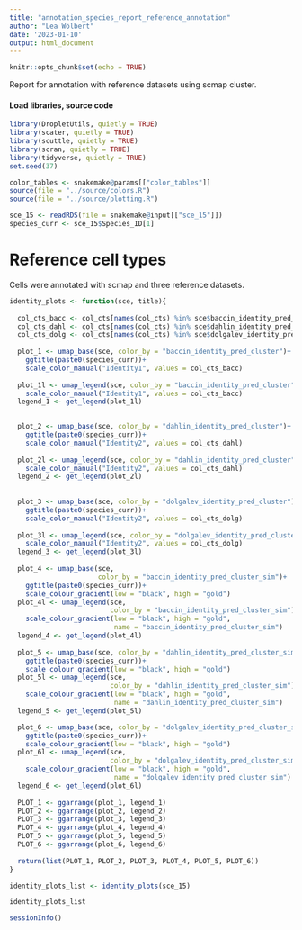 ```yaml
---
title: "annotation_species_report_reference_annotation"
author: "Lea Wölbert"
date: '2023-01-10'
output: html_document
---
```


```r
knitr::opts_chunk$set(echo = TRUE)
```

Report for annotation with reference datasets using scmap cluster.

#### Load libraries, source code 

```r
library(DropletUtils, quietly = TRUE) 
library(scater, quietly = TRUE) 
library(scuttle, quietly = TRUE) 
library(scran, quietly = TRUE) 
library(tidyverse, quietly = TRUE) 
set.seed(37)
```

```r
color_tables <- snakemake@params[["color_tables"]]
source(file = "../source/colors.R")
source(file = "../source/plotting.R")

```

```r
sce_15 <- readRDS(file = snakemake@input[["sce_15"]])
species_curr <- sce_15$Species_ID[1]
```

# Reference cell types 

Cells were annotated with scmap and three reference datasets.

```r

identity_plots <- function(sce, title){
  
  col_cts_bacc <- col_cts[names(col_cts) %in% sce$baccin_identity_pred_cluster]
  col_cts_dahl <- col_cts[names(col_cts) %in% sce$dahlin_identity_pred_cluster]
  col_cts_dolg <- col_cts[names(col_cts) %in% sce$dolgalev_identity_pred_cluster]
  
  plot_1 <- umap_base(sce, color_by = "baccin_identity_pred_cluster")+ # own function
    ggtitle(paste0(species_curr))+
    scale_color_manual("Identity1", values = col_cts_bacc)
  
  plot_1l <- umap_legend(sce, color_by = "baccin_identity_pred_cluster")+
    scale_color_manual("Identity1", values = col_cts_bacc)
  legend_1 <- get_legend(plot_1l)

    
  plot_2 <- umap_base(sce, color_by = "dahlin_identity_pred_cluster")+
    ggtitle(paste0(species_curr))+
    scale_color_manual("Identity2", values = col_cts_dahl)
  
  plot_2l <- umap_legend(sce, color_by = "dahlin_identity_pred_cluster")+
    scale_color_manual("Identity2", values = col_cts_dahl)
  legend_2 <- get_legend(plot_2l)
  
  
  plot_3 <- umap_base(sce, color_by = "dolgalev_identity_pred_cluster")+
    ggtitle(paste0(species_curr))+
    scale_color_manual("Identity2", values = col_cts_dolg)
  
  plot_3l <- umap_legend(sce, color_by = "dolgalev_identity_pred_cluster")+
    scale_color_manual("Identity2", values = col_cts_dolg)
  legend_3 <- get_legend(plot_3l)
  
  plot_4 <- umap_base(sce, 
                      color_by = "baccin_identity_pred_cluster_sim")+
    ggtitle(paste0(species_curr))+
    scale_colour_gradient(low = "black", high = "gold")
  plot_4l <- umap_legend(sce, 
                         color_by = "baccin_identity_pred_cluster_sim")+
    scale_colour_gradient(low = "black", high = "gold",
                          name = "baccin_identity_pred_cluster_sim")
  legend_4 <- get_legend(plot_4l)  
  
  plot_5 <- umap_base(sce, color_by = "dahlin_identity_pred_cluster_sim")+
    ggtitle(paste0(species_curr))+
    scale_colour_gradient(low = "black", high = "gold")
  plot_5l <- umap_legend(sce, 
                         color_by = "dahlin_identity_pred_cluster_sim")+
    scale_colour_gradient(low = "black", high = "gold",
                          name = "dahlin_identity_pred_cluster_sim")
  legend_5 <- get_legend(plot_5l)  

  plot_6 <- umap_base(sce, color_by = "dolgalev_identity_pred_cluster_sim")+
    ggtitle(paste0(species_curr))+
    scale_colour_gradient(low = "black", high = "gold")
  plot_6l <- umap_legend(sce,
                         color_by = "dolgalev_identity_pred_cluster_sim")+
    scale_colour_gradient(low = "black", high = "gold",
                          name = "dolgalev_identity_pred_cluster_sim")
  legend_6 <- get_legend(plot_6l)  
  
  PLOT_1 <- ggarrange(plot_1, legend_1)
  PLOT_2 <- ggarrange(plot_2, legend_2)
  PLOT_3 <- ggarrange(plot_3, legend_3)
  PLOT_4 <- ggarrange(plot_4, legend_4)
  PLOT_5 <- ggarrange(plot_5, legend_5)
  PLOT_6 <- ggarrange(plot_6, legend_6)
  
  return(list(PLOT_1, PLOT_2, PLOT_3, PLOT_4, PLOT_5, PLOT_6))
}

identity_plots_list <- identity_plots(sce_15)

```

```r
identity_plots_list
```

```r
sessionInfo()
```








